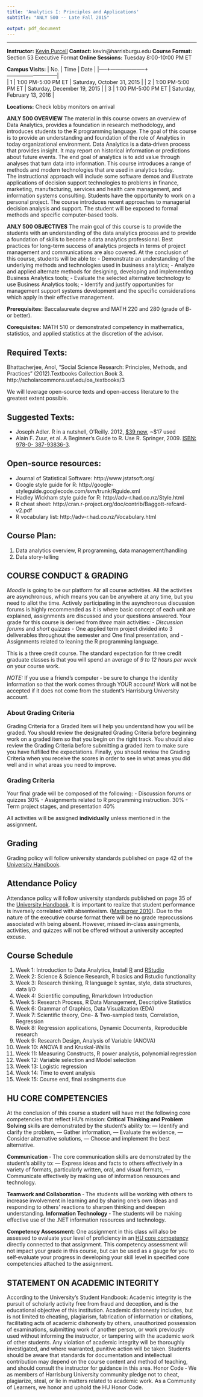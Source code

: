 ```yaml
---
title: 'Analytics I: Principles and Applications'
subtitle: "ANLY 500 -- Late Fall 2015"

output: pdf_document
---
```


******
**Instructor:** [Kevin Purcell](http://kevin-purcell.com) 
**Contact:** kevin@harrisburgu.edu
**Course Format:** Section 53 Executive Format
**Online Sessions:** Tuesday 8:00-10:00 PM ET

**Campus Visits:**
| No. | Time               | Date                        | 
|-----+--------------------+-----------------------------|  
|   1 | 1:00 PM-5:00 PM ET | Saturday, October  31, 2015 |
|   2 | 1:00 PM-5:00 PM ET | Saturday, December 19, 2015 |
|   3 | 1:00 PM-5:00 PM ET | Saturday, February 13, 2016 |

**Locations:** Check lobby monitors on arrival

**ANLY 500 OVERVIEW**
The material in this course covers an overview of Data Analytics, provides a foundation in research methodology, and introduces students to the R programming language. The goal of this course is to provide an understanding and foundation of the role of Analytics in today organizational environment.
Data Analytics is a data‐driven process that provides insight. It may report on historical information or predictions about future events. The end goal of analytics is to add value through analyses that turn data into information. This course introduces a range of methods and modern technologies that are used in analytics today.  
The instructional approach will include some software demos and illustrate applications of decision support technologies to problems in finance, marketing, manufacturing, services and health care management, and information systems consulting. Students have the opportunity to work on a personal project.
The course introduces recent approaches to managerial decision analysis and support. The student will be exposed to formal methods and specific computer‐based tools.

**ANLY 500 OBJECTIVES**
The main goal of this course is to provide the students with an understanding of the data analytics process and to provide a foundation of skills to become a data analytics professional. Best practices for long-term success of analytics projects in terms of project management and communications are also covered.  At the conclusion of this course, students will be able to:
- Demonstrate an understanding of the underlying methods and technologies used in business analytics;
- Analyze and applied alternate methods for designing, developing and implementing Business Analytics tools;
- Evaluate the selected alternative technology to use Business Analytics tools;
- Identify and justify opportunities for management support systems development and the specific considerations which apply in their effective management.


**Prerequisites:** Baccalaureate degree and MATH 220 and 280 (grade of B- or better).

**Corequisites:** MATH 510 or demonstrated competency in mathematics, statistics, and applied statistics at the discretion of the advisor.

## Required Texts: 
Bhattacherjee, Anol, "Social Science Research: Principles, Methods, and Practices" (2012).Textbooks Collection.Book 3. http://scholarcommons.usf.edu/oa_textbooks/3

We will leverage open-source texts and open-access literature to the greatest extent possible.

## Suggested Texts:
- Joseph Adler. R in a nutshell, O'Reilly. 2012, [$39 new](http://www.amazon.com/R-Nutshell-In-OReilly/dp/144931208X), ~$17 used
- Alain F. Zuur, et al. A Beginner’s Guide to R. Use R. Springer, 2009. [ISBN: 978-0-
387-93836-3](http://www.springer.com/us/book/9780387938363).

## Open-source resources:
- Journal of Statistical Software: http://www.jstatsoft.org/ 
- Google style guide for R: http://google-styleguide.googlecode.com/svn/trunk/Rguide.xml 
- Hadley Wickham style guide for R: http://adv-r.had.co.nz/Style.html
- R cheat sheet: http://cran.r-project.org/doc/contrib/Baggott-refcard-v2.pdf
- R vocabulary list: http://adv-r.had.co.nz/Vocabulary.html

## Course Plan:
1. Data analytics overview, R programming, data management/handling
2. Data story-telling

## COURSE CONDUCT & GRADING
*Moodle* is going to be our platform for all course activities. All the activities are asynchronous, which means you can be anywhere at any time, but you need to allot the time.
Actively participating in the asynchronous discussion forums is highly recommended as it is where basic concept of each unit are explained, assignments are discussed and your questions answered.
Your grade for this course is derived from *three*  main activities:
- *Discussion forums* and *short quizzes*
- One applied term project divided into 3 deliverables throughout the semester and One final presentation, and 
- Assignments related to leaning the R programming language.  

This is a three credit course. The standard expectation for three credit graduate classes is that you will spend an average of *9 to 12 hours per week* on your course work.

*NOTE:*  If you use a friend's computer ‐ be sure to change the identity information so that the work comes through YOUR account!  Work will not be accepted if it does not come from the student's Harrisburg University account.

### About Grading Criteria
Grading Criteria for a Graded Item will help you understand how you will be graded. You should review the designated Grading Criteria before beginning work on a graded item so that you begin on the right track. You should also review the Grading Criteria before submitting a graded item to make sure you have fulfilled the expectations. Finally, you should review the Grading Criteria when you receive the scores in order to see in what areas you did well and in what areas you need to improve.

### Grading Criteria
Your final grade will be composed of the following:
- Discussion forums or quizzes 30%
- Assignments related to R programming instruction. 30%
- Term project stages, and presentation 40%

All activities will be assigned **individually** unless mentioned in the assignment.

## Grading
Grading policy will follow university standards published on page 42 of the [University Handbook](http://harrisburgu.edu/lib/pdf/MSanalytics_program.pdf).

## Attendance Policy
Attendance policy will follow university standards published on page 35 of the [University Handbook](http://harrisburgu.edu/lib/pdf/MSanalytics_program.pdf).
It is important to realize that student performance is inversely correlated with absenteeism. ([Marburger 2010](http://www.tandfonline.com/doi/abs/10.3200/JECE.37.2.148-155#.Vem6qp3BzGd)).  Due to the nature of the executive course format there will be no grade reprocussions associated with being absent.  However, missed in-class assingments, activities, and quizzes will not be offered without a university accepted excuse.  
  

## Course Schedule

1. Week 1: Introduction to Data Analytics, Install [R](https://www.r-project.org/) and [RStudio](https://www.rstudio.com/products/rstudio/download/)
2. Week 2: Science & Science Research, R basics and Rstudio functionality
3. Week 3: Research thinking, R language I: syntax, style, data structures, data I/O
4. Week 4: Scientific computing, Rmarkdown Introduction
5. Week 5: Research Process, R Data Management, Descriptive Statistics
6. Week 6: Grammar of Graphics, Data Visualization (EDA)
7. Week 7: Scientific theory, One- & Two-sampled tests, Correlation, Regression
8. Week 8: Regression applications, Dynamic Documents, Reproducible research
9. Week 9: Research Design, Analysis of Variable (ANOVA)
10. Week 10: ANOVA II and Kruskal-Wallis
11. Week 11: Measuring Constructs, R power analysis, polynomial regression
12. Week 12: Variable selection and Model selection
13. Week 13: Logistic regression
14. Week 14: Time to event analysis
15. Week 15: Course end, final assingments due

## HU CORE COMPETENCIES
At the conclusion of this course a student will have met the following core competencies that reflect HU's mission:
**Critical Thinking and Problem Solving** skills are demonstrated by the student’s ability to:
―  Identify and clarify the problem,
―  Gather information,
―  Evaluate the evidence,
―  Consider alternative solutions,
―  Choose and implement the best alternative.

**Communication** 
‐ The core communication skills are demonstrated by the student’s ability to:
―  Express ideas and facts to others effectively in a variety of formats, particularly written, oral, and visual formats,
―  Communicate effectively by making use of information resources and technology.

**Teamwork and Collaboration**
‐ The students will be working with others to increase involvement in learning and by sharing one's own ideas and responding to others' reactions to sharpen thinking and deepen understanding.
**Information Technology**
‐ The students will be making effective use of the .NET information resources and technology.

**Competency Assessment:** One assignment in this class will also be assessed to evaluate your level of proficiency in an [HU core competency](http://www.harrisburgu.net/academics/core‐competencies.php) directly connected to that assignment.  This competency assessment will not impact your grade in this course, but can be used as a gauge for you to self‐evaluate your progress in developing your skill level in specified core competencies attached to the assignment. 

## STATEMENT ON ACADEMIC INTEGRITY
According to the University's Student Handbook: Academic integrity is the pursuit of scholarly activity free from fraud and deception, and is the educational objective of this institution.  Academic dishonesty includes, but is not limited to cheating, plagiarism, fabrication of information or citations, facilitating acts of academic dishonesty by others, unauthorized possession of examinations, submitting work of another person, or work previously used without informing the instructor, or tampering with the academic work of other students.  Any violation of academic integrity will be thoroughly investigated, and where warranted, punitive action will be taken. Students should be aware that standards for documentation and intellectual contribution may depend on the course content and method of teaching, and should consult the instructor for guidance in this area.
Honor Code ‐ We as members of Harrisburg University community pledge not to cheat, plagiarize, steal, or lie in matters related to academic work.  As a Community of Learners, we honor and uphold the HU Honor Code.









